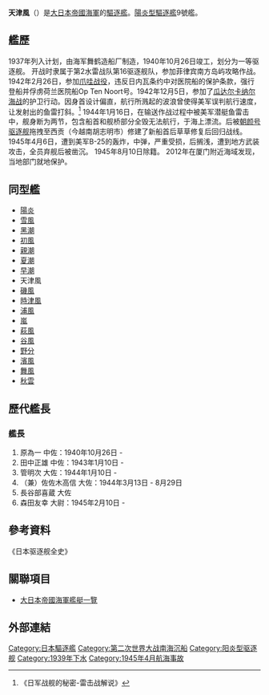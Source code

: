 {{軍艦模板
|名稱= {{lang|ja|天津風}} [[File:Naval_Ensign_of_Japan.svg|30px]]<br /> <small>{{lang|ja|あまつかぜ}}
|名稱2=
|圖片= [[File:Amatsukaze_II.jpg|Amatsukaze II]]
|照片說明=
|圖片2= 
|照片說明2= 
|艦種= [[驅逐艦|驅逐艦]]
|擁有國= [[大日本帝國|大日本帝國]]
|艦級= [[陽炎型驅逐艦|陽炎型驅逐艦]]
|製造= 
|動工= 1939年2月14日
|下水= 1939年10月19日
|服役= 1940年10月26日
|退役= 
|結局= 1945年4月10日自沉
|除籍= 1945年8月10日
|基準= 2,033噸
|滿載= 
|長度= 118.5米
|闊度= 10.8米
|吃水= 3.8米
|極速= 35節（計劃值）
|鍋爐=
|引擎=
|出力= 52,000匹
|續航= 5,000海浬（18節）
|乘員= 239人
|裝甲= 
|艦載機=  
|裝備= 50倍徑三年式12.7吋連裝砲×3<br />25mm連裝機槍×2<br />61cm 4連装魚雷發射管×2<br />爆雷16個
|}}

'''天津風'''（{{lang|ja|あまつかぜ}}）是[[大日本帝國海軍|大日本帝國海軍]]的[[驅逐艦|驅逐艦]]。[[陽炎型驅逐艦|陽炎型驅逐艦]]9號艦。

==艦歷==
1937年列入计划，由海军舞鹤造船厂制造，1940年10月26日竣工，划分为一等驱逐舰。
开战时隶属于第2水雷战队第16驱逐舰队，参加菲律宾南方岛屿攻略作战。
1942年2月26日，参加[[爪哇海战役|爪哇战役]]，违反日内瓦条约中对医院船的保护条款，强行登船并俘虏荷兰医院船Op Ten Noort号。1942年12月5日，参加了[[瓜達爾卡納爾海戰|瓜达尔卡纳尔海战]]的护卫行动。因身首设计偏直，航行所溅起的波浪曾使得美军误判航行速度，让发射出的鱼雷打斜。<ref>《日军战舰的秘密-雷击战解说》</ref>
1944年1月16日，在输送作战过程中被美军潜艇鱼雷击中，舰身断为两节，包含船首和舰桥部分全毁无法航行，于海上漂流。后被[[朝顏號驅逐艦|朝颜号驱逐舰]]拖拽至西贡（今越南胡志明市）修建了新船首后草草修复后回归战线。
1945年4月6日，遭到美军B-25的轰炸，中弹，严重受损，后搁浅，遭到地方武装攻击，全员弃舰后被凿沉。
1945年8月10日除籍。
2012年在厦门附近海域发现，当地部门就地保护。

==同型艦==
* [[陽炎號驅逐艦|陽炎]]
* [[雪風號驅逐艦|雪風]]
* [[黑潮號驅逐艦|黑潮]]
* [[初風號驅逐艦|初風]]
* [[親潮號驅逐艦|親潮]]
* [[夏潮號驅逐艦|夏潮]]
* [[早潮號驅逐艦|早潮]]
* 天津風
* [[磯風號驅逐艦|磯風]]
* [[時津風號驅逐艦|時津風]]
* [[浦風號驅逐艦|浦風]]
* [[嵐號驅逐艦|嵐]]
* [[萩風號驅逐艦|萩風]]
* [[谷風號驅逐艦|谷風]]
* [[野分號驅逐艦|野分]]
* [[濱風號驅逐艦|濱風]]
* [[舞風號驅逐艦|舞風]]
* [[秋雲號驅逐艦|秋雲]]

==歷代艦長==

===艦長===
#原為一 中佐：1940年10月26日 -
#田中正雄 中佐：1943年1月10日 -
#管明次 大佐：1944年1月10日 -
#（兼）佐佐木高信 大佐：1944年3月13日 - 8月29日
#長谷部喜蔵 大佐
#森田友幸 大尉：1945年2月10日 -

== 參考資料 ==
《日本驱逐舰全史》

{{Reflist|30em}}

== 關聯項目 ==
* [[大日本帝國海軍艦艇一覽|大日本帝國海軍艦艇一覽]]

== 外部連結 ==

{{日本驅逐艦}}
{{陽炎型驅逐艦}}
{{DEFAULTSORT:Amatsukaze}}
[[Category:日本驅逐艦|Category:日本驅逐艦]]
[[Category:第二次世界大战南海沉船|Category:第二次世界大战南海沉船]]
[[Category:阳炎型驱逐舰|Category:阳炎型驱逐舰]]
[[Category:1939年下水|Category:1939年下水]]
[[Category:1945年4月航海事故|Category:1945年4月航海事故]]